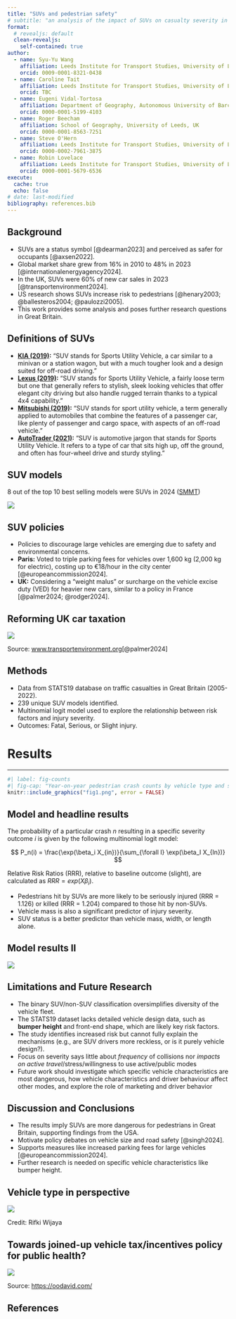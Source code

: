 ```yaml
---
title: "SUVs and pedestrian safety"
# subtitle: "an analysis of the impact of SUVs on casualty severity in Great Britain"
format: 
  # revealjs: default
  clean-revealjs:
    self-contained: true
author: 
  - name: Syu-Yu Wang
    affiliation: Leeds Institute for Transport Studies, University of Leeds, UK
    orcid: 0009-0001-8321-0438
  - name: Caroline Tait
    affiliation: Leeds Institute for Transport Studies, University of Leeds, UK
    orcid: TBC
  - name: Eugeni Vidal-Tortosa
    affiliation: Department of Geography, Autonomous University of Barcelona, Spain
    orcid: 0000-0001-5199-4103
  - name: Roger Beecham
    affiliation: School of Geography, University of Leeds, UK
    orcid: 0000-0001-8563-7251
  - name: Steve O'Hern
    affiliation: Leeds Institute for Transport Studies, University of Leeds, UK
    orcid: 0000-0002-7961-3875
  - name: Robin Lovelace
    affiliation: Leeds Institute for Transport Studies, University of Leeds, UK
    orcid: 0000-0001-5679-6536
execute:
  cache: true
  echo: false
# date: last-modified
bibliography: references.bib
---
```


## Background

-   SUVs are a status symbol [@dearman2023] and perceived as safer for occupants [@axsen2022].
-   Global market share grew from 16% in 2010 to 48% in 2023 [@internationalenergyagency2024].
-   In the UK, SUVs were 60% of new car sales in 2023 [@transportenvironment2024].
-   US research shows SUVs increase risk to pedestrians [@henary2003; @ballesteros2004; @paulozzi2005].
-   This work provides some analysis and poses further research questions in Great Britain.

## Definitions of SUVs

-   [**KIA (2019)**](https://reurl.cc/E6Gg5m)**:** "SUV stands for Sports Utility Vehicle, a car similar to a minivan or a station wagon, but with a much tougher look and a design suited for off-road driving."
-   [**Lexus (2019)**](https://reurl.cc/qvknWy)**:** "SUV stands for Sports Utility Vehicle, a fairly loose term but one that generally refers to stylish, sleek looking vehicles that offer elegant city driving but also handle rugged terrain thanks to a typical 4x4 capability."
-   [**Mitsubishi (2019)**](https://reurl.cc/myIR19)**:** "SUV stands for sport utility vehicle, a term generally applied to automobiles that combine the features of a passenger car, like plenty of passenger and cargo space, with aspects of an off-road vehicle."
-   [**AutoTrader (2021)**](https://reurl.cc/vvkpNk)**:** "SUV is automotive jargon that stands for Sports Utility Vehicle. It refers to a type of car that sits high up, off the ground, and often has four-wheel drive and sturdy styling."

## SUV models

8 out of the top 10 best selling models were SUVs in 2024 ([SMMT](https://www.thecarexpert.co.uk/britains-best-selling-cars-of-2024/))

![](images/paste-8.png)

## SUV policies

-   Policies to discourage large vehicles are emerging due to safety and environmental concerns.
-   **Paris:** Voted to triple parking fees for vehicles over 1,600 kg (2,000 kg for electric), costing up to €18/hour in the city center [@europeancommission2024].
-   **UK:** Considering a "weight malus" or surcharge on the vehicle excise duty (VED) for heavier new cars, similar to a policy in France [@palmer2024; @rodger2024].

## Reforming UK car taxation

![](images/paste-7.png)

Source: [www.transportenvironment.org](https://www.transportenvironment.org/uploads/files/TE-briefing-UK-car-taxation-2024.pdf)[@palmer2024]

## Methods

-   Data from STATS19 database on traffic casualties in Great Britain (2005-2022).
-   239 unique SUV models identified.
-   Multinomial logit model used to explore the relationship between risk factors and injury severity.
-   Outcomes: Fatal, Serious, or Slight injury.

# Results

------------------------------------------------------------------------

```r
#| label: fig-counts
#| fig-cap: "Year-on-year pedestrian crash counts by vehicle type and severity (2005-2022)."
knitr::include_graphics("fig1.png", error = FALSE)
```

## Model and headline results

The probability of a particular crash $n$ resulting in a specific severity outcome $i$ is given by the following multinomial logit model:

$$
P_n(i) = \frac{\exp(\beta_i X_{in})}{\sum_{\forall I} \exp(\beta_I X_{In})}
$$

Relative Risk Ratios (RRR), relative to baseline outcome (slight), are calculated as $RRR = exp(X\beta_i)$.

-   Pedestrians hit by SUVs are more likely to be seriously injured (RRR = 1.126) or killed (RRR = 1.204) compared to those hit by non-SUVs.
-   Vehicle mass is also a significant predictor of injury severity.
-   SUV status is a better predictor than vehicle mass, width, or length alone.

## Model results II

![](images/paste-6.png)

## Limitations and Future Research

-   The binary SUV/non-SUV classification oversimplifies diversity of the vehicle fleet.
-   The STATS19 dataset lacks detailed vehicle design data, such as **bumper height** and front-end shape, which are likely key risk factors.
-   The study identifies increased risk but cannot fully explain the mechanisms (e.g., are SUV drivers more reckless, or is it purely vehicle design?).
-   Focus on severity says little about *frequency* of collisions nor *impacts on active travel*/stress/willingness to use active/public modes
-   Future work should investigate which specific vehicle characteristics are most dangerous, how vehicle characteristics and driver behaviour affect other modes, and explore the role of marketing and driver behavior

## Discussion and Conclusions

-   The results imply SUVs are more dangerous for pedestrians in Great Britain, supporting findings from the USA.
-   Motivate policy debates on vehicle size and road safety [@singh2024].
-   Supports measures like increased parking fees for large vehicles [@europeancommission2024].
-   Further research is needed on specific vehicle characteristics like bumper height.

## Vehicle type in perspective

![](images/paste-9.png)

Credit: Rifki Wijaya

## Towards joined-up vehicle tax/incentives policy for public health?

![](images/paste-10.png)

Source: <https://oodavid.com/>

## References